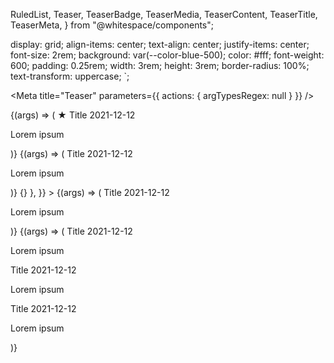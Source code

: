   RuledList,
  Teaser,
  TeaserBadge,
  TeaserMedia,
  TeaserContent,
  TeaserTitle,
  TeaserMeta,
} from "@whitespace/components";


  display: grid;
  align-items: center;
  text-align: center;
  justify-items: center;
  font-size: 2rem;
  background: var(--color-blue-500);
  color: #fff;
  font-weight: 600;
  padding: 0.25rem;
  width: 3rem;
  height: 3rem;
  border-radius: 100%;
  text-transform: uppercase;
`;

<Meta title="Teaser" parameters={{ actions: { argTypesRegex: null } }} />

<Canvas>
  <Story name="Default" args={{}}>
    {(args) => (
      <Teaser {...args}>
        <TeaserBadge>
          <Badge>★</Badge>
        </TeaserBadge>
        <TeaserContent>
          <TeaserTitle>Title</TeaserTitle>
          <TeaserMeta>2021-12-12</TeaserMeta>
          <p>Lorem ipsum</p>
        </TeaserContent>
        <TeaserMedia
          image={{
            src: "https://picsum.photos/seed/picsum/600/300",
          }}
        />
      </Teaser>
    )}
  </Story>
  <Story
    name="Link"
    args={{
      link: { url: "/home" },
    }}
  >
    {(args) => (
      <Teaser {...args}>
        <TeaserContent>
          <TeaserTitle>Title</TeaserTitle>
          <TeaserMeta>2021-12-12</TeaserMeta>
          <p>Lorem ipsum</p>
        </TeaserContent>
        <TeaserMedia
          image={{
            src: "https://picsum.photos/seed/picsum/600/300",
          }}
        />
      </Teaser>
    )}
  </Story>
  <Story
    name="Button"
    args={{
      link: { onClick: () => {} },
    }}
  >
    {(args) => (
      <Teaser {...args}>
        <TeaserContent>
          <TeaserTitle>Title</TeaserTitle>
          <TeaserMeta>2021-12-12</TeaserMeta>
          <p>Lorem ipsum</p>
        </TeaserContent>
        <TeaserMedia
          image={{
            src: "https://picsum.photos/seed/picsum/600/300",
          }}
        />
      </Teaser>
    )}
  </Story>
  <Story name="Inside RuledList" args={{}}>
    {(args) => (
      <RuledList>
        <Teaser link={{ url: "/home" }} {...args}>
          <TeaserContent>
            <TeaserTitle>Title</TeaserTitle>
            <TeaserMeta>2021-12-12</TeaserMeta>
            <p>Lorem ipsum</p>
          </TeaserContent>
          <TeaserMedia
            image={{
              src: "https://picsum.photos/seed/picsum/600/300",
            }}
          />
        </Teaser>
        <Teaser link={{ url: "/home" }} {...args}>
          <TeaserContent>
            <TeaserTitle>Title</TeaserTitle>
            <TeaserMeta>2021-12-12</TeaserMeta>
            <p>Lorem ipsum</p>
          </TeaserContent>
          <TeaserMedia
            image={{
              src: "https://picsum.photos/seed/picsum/600/300",
            }}
          />
        </Teaser>
        <Teaser link={{ url: "/home" }} {...args}>
          <TeaserContent>
            <TeaserTitle>Title</TeaserTitle>
            <TeaserMeta>2021-12-12</TeaserMeta>
            <p>Lorem ipsum</p>
          </TeaserContent>
          <TeaserMedia
            image={{
              src: "https://picsum.photos/seed/picsum/600/300",
            }}
          />
        </Teaser>
      </RuledList>
    )}
  </Story>
</Canvas>
